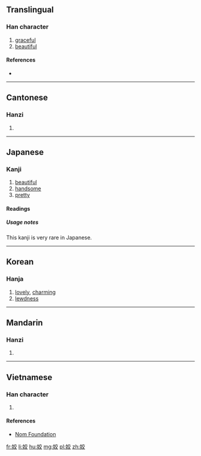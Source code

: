 ==Translingual==

===Han character===
{{Han char|rn=38|rad=女|as=06|sn=9|four=40448|canj=VYCK|ids=⿰女交}}

# [[graceful]]
# [[beautiful]]

====References====
* {{Han ref|kx=0260.060|dkj=06214|dj=0526.060|hdz=21047.050|uh=59E3|ud=23011|bh=ABBB|bd=43963}}

----

==Cantonese==

===Hanzi===
{{yue-hanzi|jyut=[[gaau2]], [[haau4]]|y=gaau2, haau4}}

# {{defn|lang=yue|sort=女06}}

----

==Japanese==

===Kanji===
{{ja-kanji|grade=|rs=女06}}

# [[beautiful]]
# [[handsome]]
# [[pretty]]

====Readings====
{{ja-readings
|goon=[[きょう]] (kyō)
|kanon=[[こう]] (kō)
|kun=[[みめよい|みめよ.い]] ([[姣い]], mimeyo.i), [[うつくしい|うつく.しい]] ([[姣しい]], utsuku.shii), [[いさぎよい|いさぎよ.い]] ([[姣い]], isagiyo.i)
}}

=====Usage notes=====
This kanji is very rare in Japanese.

----

==Korean==

===Hanja===
{{ko-hanja|hangeul=교|rv=gyo|mr=kyo}}

# [[lovely]], [[charming]]
# [[lewdness]]

----

==Mandarin==

===Hanzi===
{{cmn-hanzi|pin=[[jiāo]] ([[jiao1]])|wg=chiao<sup>1</sup>}}

# {{defn|lang=cmn|sort=女06}}

----

==Vietnamese==

===Han character===
{{vi-hantu|[[giảo]]|rs=女06}}

# {{defn|lang=vi|sort=女06}}

====References====
* [http://nomfoundation.org/common/nom_details.php?codepoint=59e3 Nom Foundation]

[[fr:姣]]
[[li:姣]]
[[hu:姣]]
[[mg:姣]]
[[pl:姣]]
[[zh:姣]]